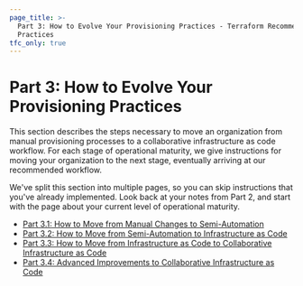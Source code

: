```yaml
---
page_title: >-
  Part 3: How to Evolve Your Provisioning Practices - Terraform Recommended
  Practices
tfc_only: true
---
```


# Part 3: How to Evolve Your Provisioning Practices

This section describes the steps necessary to move an organization from manual provisioning processes to a collaborative infrastructure as code workflow. For each stage of operational maturity, we give instructions for moving your organization to the next stage, eventually arriving at our recommended workflow.

We've split this section into multiple pages, so you can skip instructions that you've already implemented. Look back at your notes from Part 2, and start with the page about your current level of operational maturity.

- [Part 3.1: How to Move from Manual Changes to Semi-Automation](/terraform/cloud-docs/recommended-practices/part3.1)
- [Part 3.2: How to Move from Semi-Automation to Infrastructure as Code](/terraform/cloud-docs/recommended-practices/part3.2)
- [Part 3.3: How to Move from Infrastructure as Code to Collaborative Infrastructure as Code](/terraform/cloud-docs/recommended-practices/part3.3)
- [Part 3.4: Advanced Improvements to Collaborative Infrastructure as Code](/terraform/cloud-docs/recommended-practices/part3.4)
